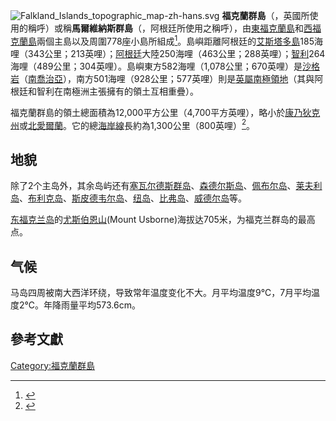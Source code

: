 [[File:Falkland_Islands_topographic_map-zh-hans.svg|thumb]]
{{See also|福克蘭群島地質|福克蘭群島河流}}
'''福克蘭群島'''（{{lang-en|Falkland Islands}}，英國所使用的稱呼）或稱'''馬爾維納斯群島'''（{{lang-es|Islas Malvinas}}，阿根廷所使用之稱呼），由[[東福克蘭島|東福克蘭島]]和[[西福克蘭島|西福克蘭島]]兩個主島以及周圍778座小島所組成<ref name="islands">{{cite web
 |title=The Islands: Location 
 |work=Falkland Islands Government web site 
 |publisher= 
 |url=http://www.falklands.gov.fk/location.php 
 |year=2007 
 |accessdate=2007-04-08 
 |deadurl=yes 
 |archiveurl=https://web.archive.org/web/20070428023347/http://www.falklands.gov.fk/location.php 
 |archivedate=2007-04-28 
}}</ref>。島嶼距離阿根廷的[[艾斯塔多島|艾斯塔多島]]185海哩（343公里；213英哩）；[[阿根廷|阿根廷]]大陸250海哩（463公里；288英哩）；[[智利|智利]]264海哩（489公里；304英哩）。島嶼東方582海哩（1,078公里；670英哩）是[[沙格岩|沙格岩]]（[[南喬治亞|南喬治亞]]），南方501海哩（928公里；577英哩）則是[[英屬南極領地|英屬南極領地]]（其與阿根廷和智利在南極洲主張擁有的領土互相重疊）。

福克蘭群島的領土總面積為12,000平方公里（4,700平方英哩），略小於[[康乃狄克州|康乃狄克州]]或[[北愛爾蘭|北愛爾蘭]]。它的總[[海岸線|海岸線]]長約為1,300公里（800英哩）<ref name="autogenerated1">{{cite web |url=https://www.cia.gov/library/publications/the-world-factbook/geos/fk.html |title=Falkland Islands (Islas Malvinas) |work=[[CIA|CIA]] - [[The_World_Factbook|The World Factbook]] |accessdate=2012-08-30 |archive-date=2014-07-02 |archive-url=https://web.archive.org/web/20140702032300/https://www.cia.gov/library/publications/the-world-factbook/geos/fk.html |dead-url=no }}</ref>。

== 地貌 ==
除了2个主岛外，其余岛屿还有[[塞瓦尔德斯群岛|塞瓦尔德斯群岛]]、[[森德尔斯岛|森德尔斯岛]]、[[佩布尔岛|佩布尔岛]]、[[莱夫利岛|莱夫利岛]]、[[布利克岛|布利克岛]]、[[斯皮德韦尔岛|斯皮德韦尔岛]]、[[纽岛|纽岛]]、[[比弗岛|比弗岛]]、[[威德尔岛|威德尔岛]]等。

[[东福克兰岛|东福克兰岛]]的[[尤斯伯恩山|尤斯伯恩山]](Mount Usborne)海拔达705米，为福克兰群岛的最高点。

== 气候 ==
马岛四周被南大西洋环绕，导致常年温度变化不大。月平均温度9℃，7月平均温度2℃。年降雨量平均573.6cm。
{{Weather box
|location = 史坦利港（福克蘭群島）
|metric first = yes
|single line = yes
|Jan record high C = 24
|Feb record high C = 23
|Mar record high C = 21
|Apr record high C = 17
|May record high C = 14
|Jun record high C = 11
|Jul record high C = 10
|Aug record high C = 11
|Sep record high C = 15
|Oct record high C = 18
|Nov record high C = 22
|Dec record high C = 22
|Jan high C = 13
|Feb high C = 13
|Mar high C = 12
|Apr high C = 9
|May high C = 7
|Jun high C = 5
|Jul high C = 4
|Aug high C = 5
|Sep high C = 7
|Oct high C = 9
|Nov high C = 11
|Dec high C = 12
|Jan low C = 6
|Feb low C = 5
|Mar low C = 4
|Apr low C = 3
|May low C = 1
|Jun low C = -1
|Jul low C = -1
|Aug low C = -1
|Sep low C = 1
|Oct low C = 2
|Nov low C = 3
|Dec low C = 4
|Jan record low C = -1
|Feb record low C = -1
|Mar record low C = -3
|Apr record low C = -6
|May record low C = -7
|Jun record low C = -11
|Jul record low C = -9
|Aug record low C = -11
|Sep record low C = -11
|Oct record low C = -6
|Nov record low C = -3
|Dec record low C = -2
|Jan precipitation mm = 71
|Feb precipitation mm = 58
|Mar precipitation mm = 64
|Apr precipitation mm = 66
|May precipitation mm = 66
|Jun precipitation mm = 53
|Jul precipitation mm = 51
|Aug precipitation mm = 51
|Sep precipitation mm = 38
|Oct precipitation mm = 41
|Nov precipitation mm = 51
|Dec precipitation mm = 71
|Jan humidity = 78
|Feb humidity = 79
|Mar humidity = 82
|Apr humidity = 86
|May humidity = 88
|Jun humidity = 89
|Jul humidity = 89
|Aug humidity = 87
|Sep humidity = 84
|Oct humidity = 80
|Nov humidity = 75
|Dec humidity = 77
|source 1 = BBC Weather<ref name="BBC Weather">{{cite web | url = http://www.bbc.co.uk/weather/world/city_guides/results.shtml?tt=TT004760 | title = BBC Weather: Stanley, Falkland Islands | accessdate = 2010-01-13 | publisher = BBC | archive-date = 2006-08-28 | archive-url = https://web.archive.org/web/20060828161219/http://www.bbc.co.uk/weather/world/city_guides/results.shtml?tt=TT004760 | dead-url = no }}</ref>
|date=2010年8月
}}

== 參考文獻 ==
{{reflist}}


{{美洲题目|地理}}

[[Category:福克蘭群島|Category:福克蘭群島]]